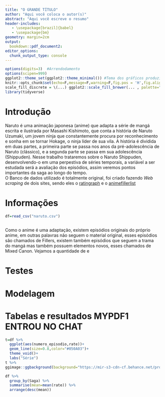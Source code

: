 ```yaml
---
title: "O GRANDE TÍTULO"
author: "Aqui você coloca o autor(s)"
abstract: "Aqui você escreve o resumo"
header-includes:
   - \usepackage[brazil]{babel}
   - \usepackage{bm}
geometry: margin=2cm
output:
  bookdown::pdf_document2:
editor_options:
  chunk_output_type: console
---
```




```r

options(digits=3)  #Arrendodamento
options(scipen=999)
ggplot2::theme_set(ggplot2::theme_minimal()) #Tema dos gráficos produzidos no ggplot2
knitr::opts_chunk$set(echo=F,message=F,warning=F,fig.pos = 'H',fig.align = 'center',fig.width=7.8, fig.height=4.85)
scale_fill_discrete = \(...) ggplot2::scale_fill_brewer(... , palette="Set2") #Fixa a scale do fill dos gráficos do ggplot2
library(tidyverse)
```


# Introdução
Naruto é uma animação japonesa (anime)  que adapta a  série de mangá escrita e ilustrada por Masashi Kishimoto, que conta a história de Naruto Uzumaki, um jovem ninja que constantemente procura por reconhecimento e sonha em se tornar Hokage, o ninja líder de sua vila. A história é dividida em duas partes, a primeira parte se passa nos anos da pré-adolescência de Naruto (clássico), e a segunda parte se passa em sua adolescência (Shippuden). Nesse trabalho trataremos sobre o Naruto Shippuden, desenvolvendo-o em uma perpestiva de séries temporais, a variável a ser estudada será a avaliação dos episódios, assim veremos  pontos importantes da saga ao longo do tempo.  
O Banco de dados utilizado é totalmente original, foi criado fazendo *Web scraping* de dois sites, sendo eles o [ratingraph](https://www.ratingraph.com/tv-shows/naruto-shippden-ratings-27282/) e o [animefillerlist](https://www.animefillerlist.com/shows/naruto-shippuden)


# Informações
```r
df=read_csv("naruto.csv")
  
```
Como o anime é uma adaptação, existem  episódios originais do próprio anime, em outras palavras não seguem o material original, esses episódios são chamados de Fillers, existem também episódios que seguem a trama do mangá mas também possuem elementos novos, esses chamados de Mixed Canon. 
Vejamos a quantidade de e

# Testes


# Modelagem


# Tabelas e resultados MYPDF1 ENTROU NO CHAT



```r
t=df %>% 
  ggplot(aes(numero_episodio,rate))+
  geom_line(size=0.8,color="#050A03")+
  theme_void()+
  labs("Série")
t %>% 
ggimage::ggbackground(background="https://mir-s3-cdn-cf.behance.net/project_modules/2800_opt_1/ea9ea098380153.5eda9f0a3d798.jpg")    
```


```r
df %>% 
  group_by(Saga) %>% 
  summarise(mean=mean(rate)) %>% 
  arrange(desc(mean))
```

```r



```


